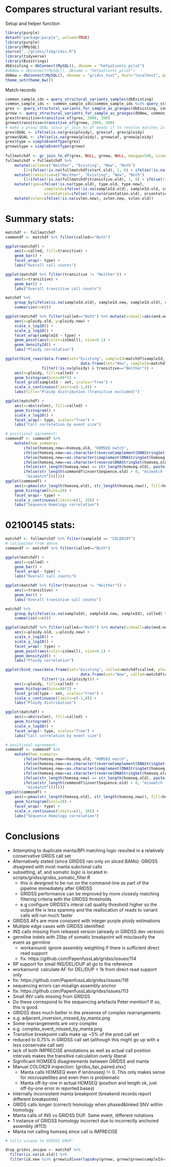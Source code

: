 # Compares structural variant results.

Setup and helper function
```r
library(purple)
detach("package:purple", unload=TRUE)
library(purple)
library(RMySQL)
source("../gridss/libgridss.R")
library(tidyverse)
library(Biostrings)
dbExisting = dbConnect(MySQL(), dbname = "hmfpatients_pilot")
#dbNew = dbConnect(MySQL(), dbname = "hmfpatients_pilot")
dbNew = dbConnect(MySQL(), dbname = "gridss_test", host="localhost", port=3306, username="test", password="test")
theme_set(theme_bw())
```
Match records
```r
common_sample_ids = query_structural_variants_samples(dbExisting)
common_sample_ids <- common_sample_ids[common_sample_ids %in% query_structural_variants_samples(dbNew)]
grex <- query_structural_variants_for_sample_as_granges(dbExisting, common_sample_ids)
grnew <- query_structural_variants_for_sample_as_granges(dbNew, common_sample_ids)
grex$transitive=transitive_of(grex, 2000, 300)
grnew$transitive=transitive_of(grnew, 2000, 300)
# make a proxy QUAL since gr_join_to_df needs it to resolve matches in favour of the 'better' one
grex$QUAL <- ifelse(is.na(grex$ploidy), grex$af, grex$ploidy)
grnew$QUAL <- ifelse(is.na(grnew$ploidy), grnew$af, grnew$ploidy)
grex$type = simpleEventType(grex)
grnew$type = simpleEventType(grnew)
	
fullmatchdf <- gr_join_to_df(grex, NULL, grnew, NULL, maxgap=500, sizemargin=2, suffix=c(".old", ".new"))
fullmatchdf = fullmatchdf %>%
	mutate(called=c("Neither", "Existing", "New", "Both")
		[1+ifelse(!is.na(fullmatchdf$start.old), 1, 0) + ifelse(!is.na(fullmatchdf$start.new), 2, 0)]) %>%
	mutate(transitive=c("Neither", "Existing", "New", "Both")
		[1+ifelse(!is.na(fullmatchdf$transitive.old), 1, 0) + ifelse(!is.na(fullmatchdf$transitive.new), 2, 0)]) %>%
	mutate(type=ifelse(!is.na(type.old), type.old, type.new),
				 sampleId=ifelse(!is.na(sampleId.old), sampleId.old, sampleId.new),
				 orientation=ifelse(!is.na(orientation.old), orientation.old, orientation.new)) %>%
	mutate(svlen=ifelse(!is.na(svlen.new), svlen.new, svlen.old))

```

# Summary stats:

```r
matchdf <- fullmatchdf
commondf <- matchdf %>% filter(called=="Both")

ggplot(matchdf) + 
	aes(x=called, fill=transitive) +
	geom_bar() +
	facet_wrap(~ type) + 
	labs("Overall call counts")

ggplot(matchdf %>% filter(transitive != "Neither")) +
	aes(x=transitive) +
	geom_bar() +
	labs("Overall transitive call counts")

matchdf %>%
	group_by(ifelse(is.na(sampleId.old), sampleId.new, sampleId.old), called) %>%
	summarise(n=n())

ggplot(matchdf %>% filter(called=="Both") %>% mutate(isSmall=abs(end.new-start.new) < 1000)) +
	aes(x=ploidy.old, y=ploidy.new) +
	scale_x_log10() + 
	scale_y_log10() +
	facet_wrap(sampleId ~ type) +
	geom_point(aes(color=isSmall), size=0.1) +
	geom_density2d() +
	labs("Ploidy correlation")

ggplot(bind_rows(data.frame(set="Existing", sampleId=matchdf$sampleId, called=matchdf$called, ploidy=matchdf$ploidy.old, transitive=matchdf$transitive),
								 data.frame(set="New", sampleId=matchdf$sampleId, called=matchdf$called, ploidy=matchdf$ploidy.new, transitive=matchdf$transitive)) %>%
			 	filter(!is.na(ploidy) & transitive=="Neither")) +
	aes(x=ploidy, fill=called) +
	geom_histogram(bins=90*2) +
	facet_grid(sampleId ~ set, scales="free") +
	scale_x_continuous(limits=c(-1,8)) +
	labs(title="Ploidy distribution (transitive excluded)")

ggplot(matchdf) +
	aes(x=abs(svlen), fill=called) +
	geom_histogram() +
	scale_x_log10() +
	facet_wrap(~ type, scales="free") +
	labs("Call correlation by event size")

# positional agreement:
commondf <- commondf %>% 
	mutate(hom_summary=
		ifelse(homseq.new==homseq.old, "HOMSEQ match",
		ifelse(homseq.new==as.character(reverseComplement(DNAStringSet(homseq.old))), "HOMSEQ revcomp",
		ifelse(homseq.new==as.character(complement(DNAStringSet(homseq.old))), "HOMSEQ comp",
		ifelse(homseq.new==as.character(reverse(DNAStringSet(homseq.old))), "HOMSEQ rev",
		ifelse(str_length(homseq.new) == str_length(homseq.old), paste("length match", ifelse(start.old==start.new, "", "(diff call positions)")),
		ifelse(str_length(commondf$insertSequence.old) > 0, "mismatch (with inserted seq).old",
		 "mismatch")))))))
ggplot(commondf) +
	aes(x=pmax(str_length(homseq.old), str_length(homseq.new)), fill=hom_summary) +
	geom_histogram(bins=20) +
	facet_wrap(~ type) +
	scale_x_continuous(limits=c(1, 20)) +
	labs("Sequence Homology correlation")
```


# 02100145 stats:
```r
matchdf <- fullmatchdf %>% filter(sampleId == "COLO829T")
# cut/pasted from above
commondf <- matchdf %>% filter(called=="Both")

ggplot(matchdf) + 
	aes(x=called) +
	geom_bar() +
	facet_wrap(~ type) + 
	labs("Overall call counts")

ggplot(matchdf %>% filter(transitive != "Neither")) +
	aes(x=transitive) +
	geom_bar() +
	labs("Overall transitive call counts")

matchdf %>%
	group_by(ifelse(is.na(sampleId), sampleId.new, sampleId), called) %>%
	summarise(n=n())

ggplot(matchdf %>% filter(called=="Both") %>% mutate(isSmall=abs(end.new-start.new) < 1000)) +
	aes(x=ploidy.old, y=ploidy.new) +
	scale_x_log10() + 
	scale_y_log10() +
	facet_wrap(~ type) +
	geom_point(aes(color=isSmall), size=0.1) +
	geom_density2d() +
	labs("Ploidy correlation")

ggplot(bind_rows(data.frame(set="Existing", called=matchdf$called, ploidy=matchdf$ploidy.old, type=matchdf$type),
								 data.frame(set="New", called=matchdf$called, ploidy=matchdf$ploidy.new, type=matchdf$type)) %>%
			 	filter(!is.na(ploidy))) +
	aes(x=ploidy, fill=called) +
	geom_histogram(bins=90*2) +
	facet_grid(type ~ set, scales="free") +
	scale_x_continuous(limits=c(-1,8)) +
	labs("Ploidy distribution")

ggplot(matchdf) +
	aes(x=abs(svlen), fill=called) +
	geom_histogram() +
	scale_x_log10() +
	facet_wrap(~ type, scales="free") +
	labs("Call correlation by event size")

# positional agreement:
commondf <- commondf %>% 
	mutate(hom_summary=
		ifelse(homseq.new==homseq.old, "HOMSEQ match",
		ifelse(homseq.new==as.character(reverseComplement(DNAStringSet(homseq.old))), "HOMSEQ revcomp",
		ifelse(homseq.new==as.character(complement(DNAStringSet(homseq.old))), "HOMSEQ comp",
		ifelse(homseq.new==as.character(reverse(DNAStringSet(homseq.old))), "HOMSEQ rev",
		ifelse(str_length(homseq.new) == str_length(homseq.old), paste("length match", ifelse(start.old==start.new, "", "(diff call positions)")),
		ifelse(str_length(commondf$insertSequence.old) > 0, "mismatch (with inserted seq).old",
		 "mismatch")))))))
ggplot(commondf) +
	aes(x=pmax(str_length(homseq.old), str_length(homseq.new)), fill=hom_summary) +
	geom_histogram(bins=20) +
	facet_wrap(~ type) +
	scale_x_continuous(limits=c(1, 20)) +
	labs("Sequence Homology correlation")
```





# Conclusions

- Attempting to duplicate manta/BPI matching logic resulted in a relatively conservative GRIDS call set
 - Alternatively stated (since GRIDSS ran only on sliced BAMs): GRIDSS disagreed with most manta subclonal calls
 - subsetting, af, and somatic logic is located in scripts/gridss/gridss_somatic_filter.R
   - this is designed to be run on the command-line as part of the pipeline immediately after GRIDSS
   - GRIDSS performance can be improved by more closesly matching filtering criteria with the GRIDSS thresholds
    - e.g configure GRIDSS's interal call quality threshold higher so the output file is less spammy and the reallocation of reads to variant calls will run much faster
- GRIDSS AFs are more consisent with integer purple ploidy estimations
- Multiple edge cases with GRIDSS identified:
 - INS calls missing from released version (already in GRIDSS dev version)
 - germline indels with 25bp of somatic breakpoint will misclassify the event as germline
 	- workaround: ignore assembly weighting if there is sufficient direct read support
 	- fix: https://github.com/PapenfussLab/gridss/issues/114
 - RP support for small INS/DEL/DUP all go to the reference
  - workaround: calculate AF for DEL/DUP < 1k from direct read support only
  - fix: https://github.com/PapenfussLab/gridss/issues/116
 - sequencing errors can misalign assembly anchor
  - fix: https://github.com/PapenfussLab/gridss/issues/113
- Small INV calls missing from GRIDSS
 - Do these correspond to the sequencing artefacts Peter mention? If so, this is good.
- GRIDSS does much better in the presense of complex rearrangements
 - e.g. adjacent_inversion_missed_by_manta.png
 - Some rearrangements are *very* complex
  - e.g. complex_event_missed_by_manta.png
- Transitive breakpoint calls make up ~3% of the prod call set
 - reduced to 0.75% in GRIDSS call set (although this might go up with a less conservate call set)
 - lack of both IMPRECISE annotations as well as actual call position intervals makes the transitive calculation overly liberal
- Significant HOMSEQ disagreements between GRIDSS and manta
 - Manual COLO829 inspection: [gridss_bpi_paired.xlsx]
 	- Manta calls HOMSEQ even if len(insseq) != 0. This only makes sense for microsatellites and even then is problematic
 	- Manta off-by-one in actual HOMSEQ (position and length ok, just off-by-one error in reported bases)
  - Internally inconsistent manta breakpoint (breakend records report different breakpoints)
  - GRIDS calls longer (correct) homology when phased&linked SNV within homology
  - Manta calls of INS vs GRIDSS DUP. Same event, different notations
  - 1 instance of GRIDSS homology incorrect due to incorrectly anchored assembly (#113)
  - Manta not calling homseq since call is IMPRECISE





```r
# Calls unique to GRIDSS DRUP:

drup_gridss_unique <- matchdf %>%
  filter(is.na(id.old)) %>%
  filter(id.new %in% grnew$id[overlapsAny(grnew, grnew[grnew$sampleId=="CPCT02340036T"])])
```


